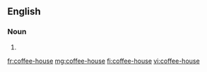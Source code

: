 {{also|coffeehouse|coffee house}}
==English==

===Noun===
{{en-noun|head=[[coffee]]-[[house]]}}

# {{alternative spelling of|coffeehouse|lang=en}}

[[fr:coffee-house]]
[[mg:coffee-house]]
[[fi:coffee-house]]
[[vi:coffee-house]]
